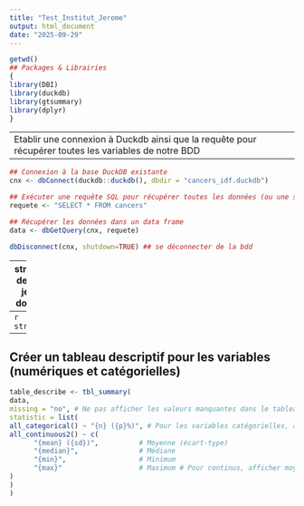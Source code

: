 ---
title: "Test_Institut_Jerome"
output: html_document
date: "2025-09-29"
---
```{r}
getwd()
## Packages & Librairies
{
library(DBI)
library(duckdb)
library(gtsummary)
library(dplyr)
}
```

---
Etablir une connexion à Duckdb ainsi que la requête pour récupérer toutes les variables de notre BDD
---

```{r}
## Connexion à la base DuckDB existante
cnx <- dbConnect(duckdb::duckdb(), dbdir = "cancers_idf.duckdb")

## Exécuter une requête SQL pour récupérer toutes les données (ou une sélection)
requete <- "SELECT * FROM cancers"

## Récupérer les données dans un data frame
data <- dbGetQuery(cnx, requete)

dbDisconnect(cnx, shutdown=TRUE) ## se déconnecter de la bdd

```

---
structure de notre jeu de données
---
```{r}
str(data)
```

---
Créer un tableau descriptif pour les variables (numériques et catégorielles)
---
```{r}
table_describe <- tbl_summary(
data,
missing = "no", # Ne pas afficher les valeurs manquantes dans le tableau
statistic = list(
all_categorical() ~ "{n} ({p}%)", # Pour les variables catégorielles, afficher n et %
all_continuous2() ~ c(
      "{mean} ({sd})",          # Moyenne (écart-type)
      "{median}",               # Médiane
      "{min}",                  # Minimum
      "{max}"                   # Maximum # Pour continus, afficher moyenne et écart-type
)
)
)


```
